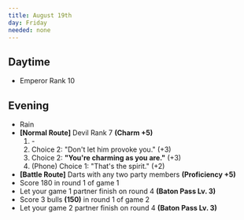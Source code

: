 ```yaml
---
title: August 19th
day: Friday
needed: none
---
```


## Daytime
- Emperor Rank 10

## Evening
- Rain
- **[Normal Route]** Devil Rank 7 **(Charm +5)**
    1. \-
    1. Choice 2: "Don't let him provoke you." (+3)
    1. Choice 2: **"You're charming as you are."** (+3)
    1. (Phone) Choice 1: "That's the spirit." (+2)
- **[Battle Route]** Darts with any two party members **(Proficiency
+5)**
- Score 180 in round 1 of game 1
- Let your game 1 partner finish on round 4 **(Baton Pass Lv. 3)**
- Score 3 bulls **(150)** in round 1 of game 2
- Let your game 2 partner finish on round 4 **(Baton Pass Lv. 3)**